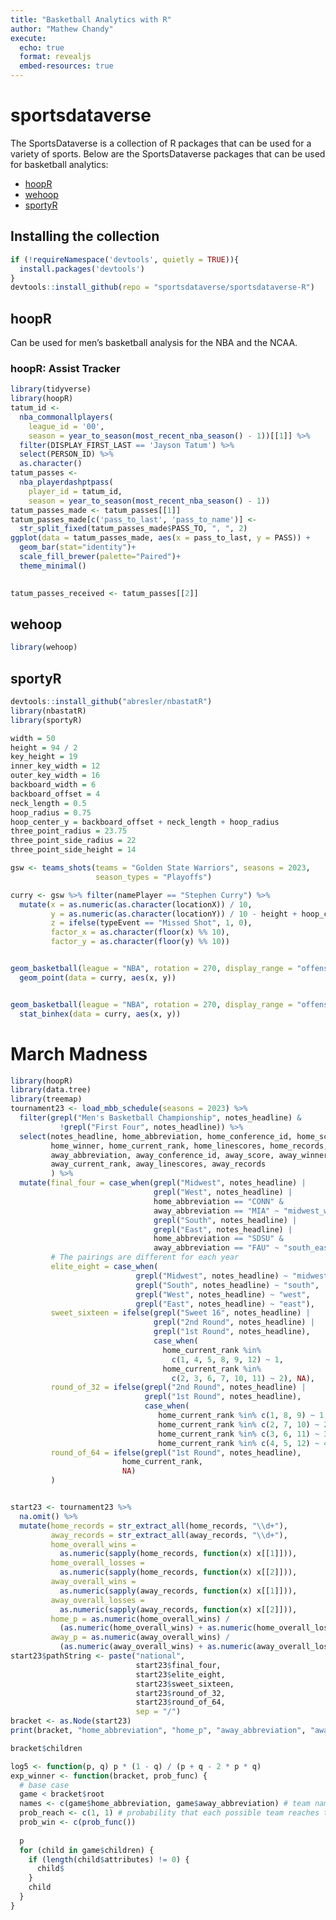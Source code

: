 ```yaml
---
title: "Basketball Analytics with R"
author: "Mathew Chandy"
execute:
  echo: true
  format: revealjs
  embed-resources: true
---
```


# sportsdataverse

The SportsDataverse is a collection of R packages that can be used for a 
variety of sports. Below are the SportsDataverse packages that can be used for 
basketball analytics:

* [hoopR](https://hoopr.sportsdataverse.org)
* [wehoop](https://wehoop.sportsdataverse.org/)
* [sportyR](https://sportyr.sportsdataverse.org/)

## Installing the collection
```r
if (!requireNamespace('devtools', quietly = TRUE)){
  install.packages('devtools')
}
devtools::install_github(repo = "sportsdataverse/sportsdataverse-R")
```

## hoopR

Can be used for men's basketball analysis for the NBA and the NCAA.

### hoopR: Assist Tracker
```r
library(tidyverse)
library(hoopR)
tatum_id <- 
  nba_commonallplayers(
    league_id = '00', 
    season = year_to_season(most_recent_nba_season() - 1))[[1]] %>% 
  filter(DISPLAY_FIRST_LAST == 'Jayson Tatum') %>% 
  select(PERSON_ID) %>% 
  as.character()
tatum_passes <- 
  nba_playerdashptpass(
    player_id = tatum_id, 
    season = year_to_season(most_recent_nba_season() - 1))
tatum_passes_made <- tatum_passes[[1]]
tatum_passes_made[c('pass_to_last', 'pass_to_name')] <- 
  str_split_fixed(tatum_passes_made$PASS_TO, ", ", 2)
ggplot(data = tatum_passes_made, aes(x = pass_to_last, y = PASS)) +
  geom_bar(stat="identity")+
  scale_fill_brewer(palette="Paired")+
  theme_minimal() 
  
```

```r
tatum_passes_received <- tatum_passes[[2]]
```

## wehoop
```r
library(wehoop)
```

## sportyR
```r
devtools::install_github("abresler/nbastatR")
library(nbastatR)
library(sportyR)

width = 50
height = 94 / 2
key_height = 19
inner_key_width = 12
outer_key_width = 16
backboard_width = 6
backboard_offset = 4
neck_length = 0.5
hoop_radius = 0.75
hoop_center_y = backboard_offset + neck_length + hoop_radius
three_point_radius = 23.75
three_point_side_radius = 22
three_point_side_height = 14

gsw <- teams_shots(teams = "Golden State Warriors", seasons = 2023, 
                   season_types = "Playoffs")

curry <- gsw %>% filter(namePlayer == "Stephen Curry") %>% 
  mutate(x = as.numeric(as.character(locationX)) / 10, 
         y = as.numeric(as.character(locationY)) / 10 - height + hoop_center_y,
         z = ifelse(typeEvent == "Missed Shot", 1, 0),
         factor_x = as.character(floor(x) %% 10),
         factor_y = as.character(floor(y) %% 10))


geom_basketball(league = "NBA", rotation = 270, display_range = "offense") +
  geom_point(data = curry, aes(x, y))


geom_basketball(league = "NBA", rotation = 270, display_range = "offense") +
  stat_binhex(data = curry, aes(x, y))
```


# March Madness
```r
library(hoopR)
library(data.tree)
library(treemap)
tournament23 <- load_mbb_schedule(seasons = 2023) %>% 
  filter(grepl("Men's Basketball Championship", notes_headline) & 
           !grepl("First Four", notes_headline)) %>% 
  select(notes_headline, home_abbreviation, home_conference_id, home_score, 
         home_winner, home_current_rank, home_linescores, home_records,
         away_abbreviation, away_conference_id, away_score, away_winner,
         away_current_rank, away_linescores, away_records
         ) %>% 
  mutate(final_four = case_when(grepl("Midwest", notes_headline) |
                                grepl("West", notes_headline) |
                                home_abbreviation == "CONN" & 
                                away_abbreviation == "MIA" ~ "midwest_west",
                                grepl("South", notes_headline) |
                                grepl("East", notes_headline) |
                                home_abbreviation == "SDSU" &
                                away_abbreviation == "FAU" ~ "south_east"),
         # The pairings are different for each year
         elite_eight = case_when(
                            grepl("Midwest", notes_headline) ~ "midwest",
                            grepl("South", notes_headline) ~ "south",
                            grepl("West", notes_headline) ~ "west",
                            grepl("East", notes_headline) ~ "east"),
         sweet_sixteen = ifelse(grepl("Sweet 16", notes_headline) |
                                grepl("2nd Round", notes_headline) |
                                grepl("1st Round", notes_headline),
                                case_when(
                                  home_current_rank %in% 
                                    c(1, 4, 5, 8, 9, 12) ~ 1,
                                  home_current_rank %in% 
                                    c(2, 3, 6, 7, 10, 11) ~ 2), NA),
         round_of_32 = ifelse(grepl("2nd Round", notes_headline) |
                              grepl("1st Round", notes_headline),
                              case_when(
                                 home_current_rank %in% c(1, 8, 9) ~ 1,
                                 home_current_rank %in% c(2, 7, 10) ~ 2,
                                 home_current_rank %in% c(3, 6, 11) ~ 3,
                                 home_current_rank %in% c(4, 5, 12) ~ 4), NA),
         round_of_64 = ifelse(grepl("1st Round", notes_headline),
                         home_current_rank,
                         NA)
         )


start23 <- tournament23 %>% 
  na.omit() %>% 
  mutate(home_records = str_extract_all(home_records, "\\d+"),
         away_records = str_extract_all(away_records, "\\d+"),
         home_overall_wins = 
           as.numeric(sapply(home_records, function(x) x[[1]])),
         home_overall_losses = 
           as.numeric(sapply(home_records, function(x) x[[2]])),
         away_overall_wins = 
           as.numeric(sapply(away_records, function(x) x[[1]])),
         away_overall_losses = 
           as.numeric(sapply(away_records, function(x) x[[2]])),
         home_p = as.numeric(home_overall_wins) / 
           (as.numeric(home_overall_wins) + as.numeric(home_overall_losses)),
         away_p = as.numeric(away_overall_wins) / 
           (as.numeric(away_overall_wins) + as.numeric(away_overall_losses)))
start23$pathString <- paste("national", 
                            start23$final_four, 
                            start23$elite_eight,
                            start23$sweet_sixteen,
                            start23$round_of_32,
                            start23$round_of_64,
                            sep = "/")
bracket <- as.Node(start23)
print(bracket, "home_abbreviation", "home_p", "away_abbreviation", "away_p")
```

```r
bracket$children
```

```r
log5 <- function(p, q) p * (1 - q) / (p + q - 2 * p * q)
exp_winner <- function(bracket, prob_func) {
  # base case
  game < bracket$root
  names <- c(game$home_abbreviation, game$away_abbreviation) # team names
  prob_reach <- c(1, 1) # probability that each possible team reaches that game
  prob_win <- c(prob_func())
  
  p
  for (child in game$children) {
    if (length(child$attributes) != 0) {
      child$
    } 
    child
  }
}
```






